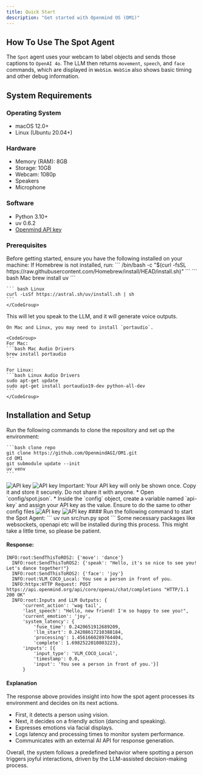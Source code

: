 ```yaml
---
title: Quick Start
description: "Get started with Openmind OS (OM1)"
---
```


## How To Use The Spot Agent

The `Spot` agent uses your webcam to label objects and sends those captions to `OpenAI 4o`. The LLM then returns `movement`, `speech`, and `face` commands, which are displayed in `WebSim`. `WebSim` also shows basic timing and other debug information.

## System Requirements

### Operating System

- macOS 12.0+
- Linux (Ubuntu 20.04+)

### Hardware

- Memory (RAM): 8GB
- Storage: 10GB
- Webcam: 1080p
- Speakers
- Microphone

### Software

- Python 3.10+
- uv 0.6.2
- [Openmind API key](https://portal.openmind.org/)

### Prerequisites
<Note>
	Before getting started, ensure you have the following installed on your machine:
</Note>

<Steps>
  <Step title="Homebrew (Package Manager for macOS)">
     If Homebrew is not installed, run:
	```
	/bin/bash -c "$(curl -fsSL https://raw.githubusercontent.com/Homebrew/install/HEAD/install.sh)"
	```
  </Step>
  <Step title="UV (A Rust and Python package manager)">
    <CodeGroup>
	``` bash Mac
	brew install uv
	```

	``` bash Linux
	curl -LsSf https://astral.sh/uv/install.sh | sh
	```
	</CodeGroup>
  </Step>
  <Step title="Hardware audio drivers">
   <Info>
	This will let you speak to the LLM, and it will generate voice outputs.
   </Info>

	On Mac and Linux, you may need to install `portaudio`.

	<CodeGroup>
	For Mac:
	```bash Mac Audio Drivers
	brew install portaudio
	```

	For Linux:
	```bash Linux Audio Drivers
	sudo apt-get update
	sudo apt-get install portaudio19-dev python-all-dev
	```
	</CodeGroup>
  </Step>
</Steps>


## Installation and Setup
<Steps>
  <Step title="Clone the repository">
   Run the following commands to clone the repository and set up the environment:

	```bash clone repo
	git clone https://github.com/OpenmindAGI/OM1.git
	cd OM1
	git submodule update --init
	uv venv
	```

</Step>

  <Step title="Configure API Key">
	<Steps>
  		<Step title="Go to  Openmind Portal">
		</Step>
  		<Step title="Sign up using your Google account or with your email address and password.">
  		</Step>
		<Step title="Click on Generate API Key">
  		</Step>
		<Step title=" Wait a few seconds, your API key will be generated.">
			<img
			className="block dark:hidden"
			src="/assets/api-key.png"
			alt="API key"
			/>
			<img
			className="hidden dark:block"
			src="/assets/api-key.png"
			alt="API key"
			/>
		<Warning>
			Important: Your API key will only be shown once. Copy it and store it securely.
Do not share it with anyone.
		</Warning>
	  </Step>
	  <Step title="Add the API key to the configuration file:">
	  * Open `config/spot.json`.
	  * Inside the `config` object, create a variable named `api-key` and assign your API key as the value.
	  <Note>
	  	Ensure to do the same to other config files
	  </Note>
	  <img
			className="block dark:hidden"
			src="/assets/api-key.png"
			alt="API key"
		/>
		<img
			className="hidden dark:block"
			src="/assets/api-key.png"
			alt="API key"
		/>
	  </Step>
	</Steps>
  </Step>

  <Step title="Run the Spot Agent">
  #### Run the following command to start the Spot Agent:
  ```
  uv run src/run.py spot
  ```
  <Warning>
	Some necessary packages like websockets, openapi etc will be installed during this process. This might take a little time, so please be patient.
  </Warning>

  #### Response:
  ```
  INFO:root:SendThisToROS2: {'move': 'dance'}
	INFO:root:SendThisToROS2: {'speak': "Hello, it's so nice to see you! Let's dance together!"}
	INFO:root:SendThisToROS2: {'face': 'joy'}
	INFO:root:VLM_COCO_Local: You see a person in front of you.
	INFO:httpx:HTTP Request: POST https://api.openmind.org/api/core/openai/chat/completions "HTTP/1.1 200 OK"
	INFO:root:Inputs and LLM Outputs: {
		'current_action': 'wag tail', 
		'last_speech': "Hello, new friend! I'm so happy to see you!", 
		'current_emotion': 'joy', 
		'system_latency': {
			'fuse_time': 0.2420651912689209, 
			'llm_start': 0.24208617210388184, 
			'processing': 1.4561660289764404, 
			'complete': 1.6982522010803223}, 
		'inputs': [{
			'input_type': 'VLM_COCO_Local', 
			'timestamp': 0.0, 
			'input': 'You see a person in front of you.'}]
		}

  ```

  #### Explanation

  The response above provides insight into how the spot agent processes its environment and decides on its next actions.
  - First, it detects a person using vision.
  - Next, it decides on a friendly action (dancing and speaking).
  - Expresses emotions via facial displays.
  - Logs latency and processing times to monitor system performance.
  - Communicates with an external AI API for response generation.

Overall, the system follows a predefined behavior where spotting a person triggers joyful interactions, driven by the LLM-assisted decision-making process. 
  </Step>
</Steps>